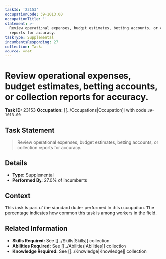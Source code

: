 ```yaml
---
taskId: '23153'
occupationCode: 39-1013.00
occupationTitle: ''
statement: >-
  Review operational expenses, budget estimates, betting accounts, or collection
  reports for accuracy.
taskType: Supplemental
incumbentsResponding: 27
collection: Tasks
source: onet
---
```

# Review operational expenses, budget estimates, betting accounts, or collection reports for accuracy.

**Task ID:** 23153
**Occupation:** [[../Occupations|Occupation]] with code `39-1013.00`

## Task Statement

> Review operational expenses, budget estimates, betting accounts, or collection reports for accuracy.

## Details

- **Type:** Supplemental
- **Performed By:** 27.0% of incumbents

## Context

This task is part of the standard duties performed in this occupation. The percentage indicates how common this task is among workers in the field.

## Related Information

- **Skills Required:** See [[../Skills|Skills]] collection
- **Abilities Required:** See [[../Abilities|Abilities]] collection
- **Knowledge Required:** See [[../Knowledge|Knowledge]] collection
